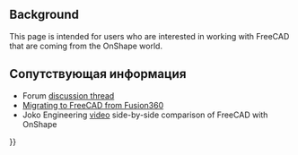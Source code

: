 <languages/>
{{TOCright}}

<div lang="en" dir="ltr" class="mw-content-ltr">
== Background ==
</div>

<div lang="en" dir="ltr" class="mw-content-ltr">
This page is intended for users who are interested in working with FreeCAD that are coming from the OnShape world.
</div>

<span id="Related"></span>
== Сопутствующая информация ==

<div lang="en" dir="ltr" class="mw-content-ltr">
* Forum [https://forum.freecad.org/viewtopic.php?f=8&t=50973&p=437872#p437863 discussion thread] 
* [[Migrating_to_FreeCAD_from_Fusion360|Migrating to FreeCAD from Fusion360]]
* Joko Engineering [https://youtu.be/oH8GOR8Jx88 video] side-by-side comparison of FreeCAD with OnShape
</div>


{{Userdocnavi{{#translation:}}}}